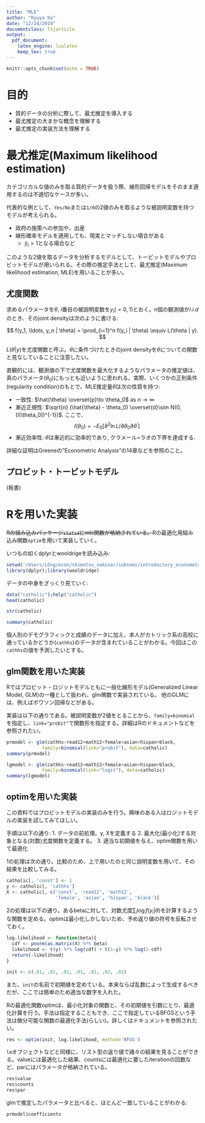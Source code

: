 ```yaml
---
title: "MLE"
author: "Ryuya Ko"
date: "12/24/2019"
documentclass: ltjarticle
output:  
  pdf_document: 
    latex_engine: lualatex 
    keep_tex: true
---
```


```r
knitr::opts_chunk$set(echo = TRUE)
```

# 目的
- 質的データの分析に際して、最尤推定を導入する
- 最尤推定の大まかな概念を理解する
- 最尤推定の実装方法を理解する

# 最尤推定(Maximum likelihood estimation)

カテゴリカルな値のみを取る質的データを扱う際、線形回帰モデルをそのまま適用するのは不適切なケースが多い。

代表的な例として、`Yes/No`または`1/0`の2値のみを取るような被説明変数を持つモデルが考えられる。

- 政府の施策への参加や、出産
- 線形確率モデルを適用しても、現実とマッチしない場合がある
    - $\hat{y}_i > 1$となる場合など

このような2値を取るデータを分析するモデルとして、トービットモデルやプロビットモデルが用いられる。その際の推定手法として、最尤推定(Maximum likelihood estimation, MLE)を用いることが多い。

## 尤度関数

求めるパラメータを$\theta$, i番目の被説明変数を$y_i(=0,1)$とおく。n個の観測値が$i.i.d$のとき、そのjoint densityは次のように書ける:

$$
f(y_1, \ldots, y_n | \theta) = \prod_{i=1}^n f(y_i | \theta) \equiv L(\theta | y).
$$


$L(\theta | y)$を尤度関数と呼ぶ。$\theta$に条件づけたときのjoint densityを$\theta$についての関数と見なしていることに注意したい。


直観的には、観測値の下で尤度関数を最大化するようなパラメータの推定値は、真のパラメータ($\theta_0$)にもっとも近いように思われる。実際、いくつかの正則条件(regularity condition)のもとで、MLE推定量$\hat{\theta}$は次の性質を持つ:

- 一致性: $\hat{\theta} \overset{p}\to \theta_0$ as $n \to \infty$
- 漸近正規性: $\sqrt{n} (\hat{\theta} - \theta_0) \overset{d}\sim N(0, (I(\theta_0))^{-1})$. ここで、
$$
I(\theta_0) = - E_0[\partial^2 \ln L/ \partial \theta_0 \partial\theta^\prime]
$$
- 漸近効率性: $\hat{\theta}$は漸近的に効率的であり, クラメール=ラオの下界を達成する.


詳細な証明はGreeneの"Econometric Analysis"の14章などを参照のこと。

## プロビット・トービットモデル
(板書)

# Rを用いた実装

~~Rの組み込みパッケージ`stats4`にmle関数が格納されている。~~Rの最適化用組み込み関数`optim`を用いて実装していく。

いつもの如くdplyrとwooldrigeを読み込み:
```r
setwd('/Users/LOng/econ/shimotsu_seminar/subsemi/introductory_econometrics')
library(dplyr);library(wooldridge)
```


データの中身をざっくり見ていく:

```r
data("catholic");help("catholic")
head(catholic)
```

```r
str(catholic)
```
```r
summary(catholic)
```

個人別のデモグラフィックと成績のデータに加え、本人がカトリック系の高校に通っているかどうか(`cathhs`)のデータが含まれていることがわかる。今回はこの`cathhs`の値を予測したいとする。

## glm関数を用いた実装

Rではプロビット・ロジットモデルともに一般化線形モデル(Generalized Linear Model, GLM)の一種として扱われ、glm関数で実装されている。
他のGLMには、例えばポワソン回帰などがある。

実装は以下の通りである。被説明変数が2値をとることから、`family=binomial`を指定し、`link="probit"`で関数形を指定する。詳細はRのドキュメントなどを参照されたい。

```r
prmodel <- glm(cathhs~read12+math12+female+asian+hispan+black,
             family=binomial(link="probit"), data=catholic)
summary(prmodel)
```

```r
lgmodel <- glm(cathhs~read12+math12+female+asian+hispan+black,
             family=binomial(link="logit"), data=catholic)
summary(lgmodel)
```


## optimを用いた実装

この資料ではプロビットモデルの実装のみを行う。興味のある人はロジットモデルの実装を試してみてほしい。

手順は以下の通り:
1. データの前処理。y, Xを定義する
2. 最大化(最小化)する対象となる(対数)尤度関数を定義する。
3. 適当な初期値を与え、optim関数を用いて最適化


1の処理は次の通り。比較のため、上で用いたのと同じ説明変数を用いて、その結果を比較してみる。

```r
catholic[, 'const'] <- 1
y <- catholic[, 'cathhs']
X <- catholic[, c('const', 'read12', 'math12',
                  'female', 'asian', 'hispan', 'black')]
```


2の処理は以下の通り。あるbetaに対して、対数尤度$\sum_i\log f(y_i | \theta)$を計算するような関数を定める。optimは最小化しかしないため、予め返り値の符号を反転させておく。
```r
log.likelihood <- function(beta){
  cdf <- pnorm(as.matrix(X) %*% beta)
  likelihood <- t(y) %*% log(cdf) + t(1-y) %*% log(1-cdf)
  return(-likelihood)
}

init <- c(.01, .01, .01, .01, .01, .02, .01)
```
また、`init`の名前で初期値を定めている。本来ならば乱数によって生成するべきだが、ここでは簡単のため適当な数字を入れた。

Rの最適化関数optimは、最小化対象の関数と、その初期値を引数にとり、最適化計算を行う。手法は指定することもでき、ここで指定しているBFGSという手法は微分可能な関数の最適化手法(らしい)。詳しくはドキュメントを参照されたい。
```r
res <- optim(init, log.likelihood, method='BFGS')
```

`lm`オブジェクトなどと同様に、リスト型の返り値で諸々の結果を見ることができる。valueには最適化した結果、countsには最適化に要したiterationの回数など、parにはパラメータが格納されている。

```r
res$value
res$counts
res$par
```

glmで推定したパラメータと比べると、ほとんど一致していることがわかる:

```r
prmodel$coefficients
```